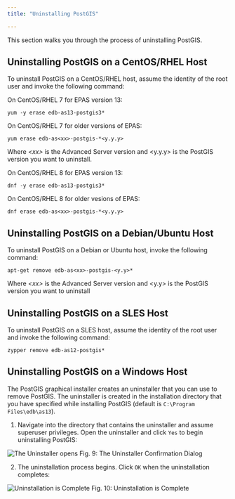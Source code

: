 ```yaml
---
title: "Uninstalling PostGIS"

---
```


<div id="uninstalling_postgis" class="registered_link"></div>

This section walks you through the process of uninstalling PostGIS.

## Uninstalling PostGIS on a CentOS/RHEL Host

To uninstall PostGIS on a CentOS/RHEL host, assume the identity of the root user and invoke the following command:

On CentOS/RHEL 7 for EPAS version 13:

```text
yum -y erase edb-as13-postgis3*
```

On CentOS/RHEL 7 for older versions of EPAS:

```text
yum erase edb-as<xx>-postgis-*<y.y.y>
```

Where *&lt;xx>* is the Advanced Server version and &lt;y.y.y> is the PostGIS version you want to uninstall.

On CentOS/RHEL 8 for EPAS version 13:

```text
dnf -y erase edb-as13-postgis3*
```

On CentOS/RHEL 8 for older vesions of EPAS:

```text
dnf erase edb-as<xx>-postgis-*<y.y.y>
```

## Uninstalling PostGIS on a Debian/Ubuntu Host

To uninstall PostGIS on a Debian or Ubuntu host, invoke the following command:

```text
apt-get remove edb-as<xx>-postgis-<y.y>*
```

Where *&lt;xx>* is the Advanced Server version and &lt;y.y> is the PostGIS version you want to uninstall

## Uninstalling PostGIS on a SLES Host

To uninstall PostGIS on a SLES host, assume the identity of the root user and invoke the following command:

```text
zypper remove edb-as12-postgis*
```

## Uninstalling PostGIS on a Windows Host

The PostGIS graphical installer creates an uninstaller that you can use to remove PostGIS. The uninstaller is created in the installation directory that you have specified while installing PostGIS (default is `C:\Program Files\edb\as13`).

1.  Navigate into the directory that contains the uninstaller and assume superuser privileges. Open the uninstaller and click `Yes` to begin uninstalling PostGIS:

![The Uninstaller opens](images/uninstall1.png)
Fig. 9: The Uninstaller Confirmation Dialog

2.  The uninstallation process begins. Click `OK` when the uninstallation completes:

![Uninstallation is Complete](images/uninstall4final.png)
Fig. 10: Uninstallation is Complete

